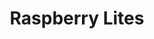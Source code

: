 ---
title: Raspberry Lites
id: RaspberryLites
desc : Raspberry Lites
github: https://github.com/TAP-GGC/RaspberryLites
students: [
  "Jeron Clarke",
  "Genesis Knight",
  "Ricardo Calderon"
]
instructors: [
  "Dr. Cindy Robertson",
  "Dr. Cengiz Gunay"
] 
awards: [
  "None"
]
techs: [
  "Raspberery Pi 3B+",
  "Raspbian Legacy Bullseye OS",
  "WS28112B LED Strip",
  "rpi_ws281x",
  "adafruit-circuitpython-neopixel",
  "Thonny ide"
]
videos: [

]
events: [
  "Classroom workshop",
  "STARS",
  "CREATE",
  "Super Saturday Series (S3)",
  "Tap Expo"
]
semester: spring
year: 2025
levels: [] 
difficulty: [
  "beginner"
] 
durationMins: [
  60
]

images: [
    { src: './Posterimagetap1.png', alt: 'Team Photo'},
    { src: './createEvent.png', alt: 'TAP Career and Networking Event'},
    { src: './Workshoppic1.jpg', alt: 'Classroom Workshop1'},
    { src: './Workshoppic2.jpg', alt: 'Classroom Workshop2'},
    { src: './Workshoppic3.jpg', alt: 'Classroom Workshop3'},
    { src: './SuperSaturdayS3.png', alt: 'SuperSaturdaySeries'}
]
publishedDate: 2025-04-24
relatedIds: []
imageLogoLight: "./RasberryLightsLogo.png"
---
